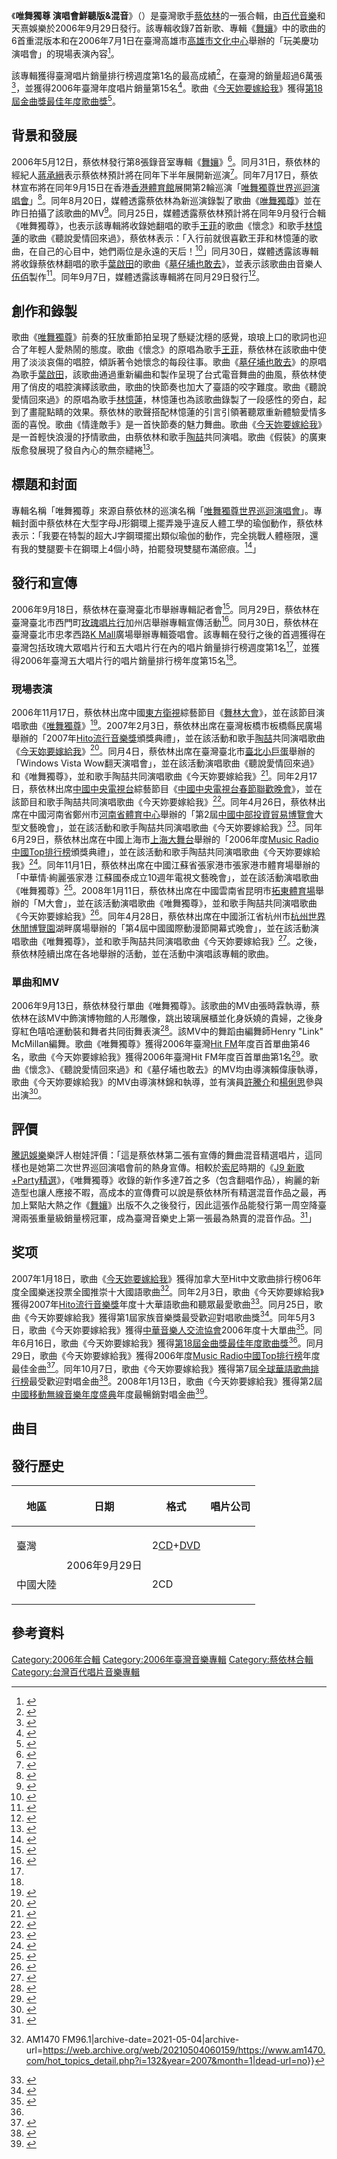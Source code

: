 {{NoteTA
|1=唯舞獨尊 演唱會鮮聽版&混音=>zh-cn:唯舞独尊 特别混音鲜听版;
}}
{{Infobox album
| name           = 唯舞獨尊 演唱會鮮聽版&混音
| type           = compilation
| artist         = [[蔡依林|蔡依林]]
| cover          = Jolin Tsai - Dancing Forever (album).jpg
| released       = {{Start date|2006|09|29}}
| genre          = 
* [[流行_(音樂類型)|流行]]
* [[電子舞曲|舞曲]]
| length         = {{Duration|102:06}}
| label          = 
* [[金牌大風_(台灣)|百代音樂]]
* 天熹音樂
| producer       = 
* [[阿弟仔|張健偉]]
* [[李偲菘|李偲菘]]
* [[陶喆|陶喆]]
* [[伍佰|伍佰]]
* [[李偉菘|李偉菘]]
| prev_title     = [[舞孃_(專輯)|舞孃]]
| prev_year      = 2006
| next_title     = [[最愛_Live_Concert音樂精選|最愛 Live Concert音樂精選]]
| next_year      = 2006
| misc           = {{Singles
 | name        = 唯舞獨尊 演唱會鮮聽版&混音
 | type        = compilation
 | single1     = [[唯舞獨尊_(歌曲)|唯舞獨尊]]
 | single1date = {{Start date|2006|09|13}}
 }}
}}

《'''唯舞獨尊 演唱會鮮聽版&混音'''》（{{Lang-en|'''Dancing Forever'''}}）是臺灣歌手[[蔡依林|蔡依林]]的一張合輯，由[[金牌大風_(台灣)|百代音樂]]和天熹娛樂於2006年9月29日發行。該專輯收錄7首新歌、專輯《[[舞孃_(專輯)|舞孃]]》中的歌曲的6首重混版本和在2006年7月1日在臺灣高雄市[[高雄市文化中心|高雄市文化中心]]舉辦的「玩美慶功演唱會」的現場表演內容<ref>{{Cite web|title=蔡依林『唯舞獨尊演唱會鮮聽版&混音』專輯|url=http://www.iwant-radio.com/showinformation.php?sisn=12980|access-date=2022-01-08|work=銀河網路電台|archive-date=2019-09-16|archive-url=https://web.archive.org/web/20190916192230/http://www.iwant-radio.com/showinformation.php?sisn=12980|dead-url=no}}</ref>。

該專輯獲得臺灣唱片銷量排行榜週度第1名的最高成績<ref name=":0">{{Cite web|title=雙J混戰孫燕姿 3強鼎立 ｜ 蘋果新聞網 ｜ 蘋果日報|url=https://tw.appledaily.com/entertainment/20061008/S5HWW7GI7TWG7FXXB737W2K6PY/|access-date=2022-01-08|date=2006-10-07|work=蘋果新聞網|language=zh-tw|archive-date=2022-01-08|archive-url=https://web.archive.org/web/20220108014254/https://tw.appledaily.com/entertainment/20061008/S5HWW7GI7TWG7FXXB737W2K6PY/|dead-url=no}}</ref>，在臺灣的銷量超過6萬張<ref>{{Cite web|title=【转闲扒唱片销量】市场下滑，真正各地都大卖的也...|url=https://web.archive.org/web/20171029173103/https://www.douban.com/group/topic/39688742/|access-date=2022-01-08|date=2017-10-29|work=web.archive.org}}</ref>，並獲得2006年臺灣年度唱片銷量第15名<ref name=":1">{{Cite web|title=[华语音乐]【分享】〓 2006年华语乐坛排行榜汇总 〓 - 战法新闻 - 新欧洲 - 战斗在法国|url=https://bbs.xineurope.com/thread-131488-1-1.html|access-date=2022-01-08|work=bbs.xineurope.com|archive-date=2022-01-08|archive-url=https://web.archive.org/web/20220108011733/https://bbs.xineurope.com/thread-131488-1-1.html|dead-url=no}}</ref>。歌曲《[[今天妳要嫁給我|今天妳要嫁給我]]》獲得[[第18屆金曲獎|第18屆金曲獎]][[年度歌曲獎_(金曲獎)|最佳年度歌曲獎]]<ref name=":2">{{Cite web|title=《今天你要嫁给我》金曲奖登顶 陶喆表婚姻期许_影音娱乐_新浪网|url=http://ent.sina.com.cn/y/2007-06-22/15021608696.shtml|access-date=2022-01-08|work=ent.sina.com.cn|archive-date=2011-11-29|archive-url=https://web.archive.org/web/20111129071049/http://ent.sina.com.cn/y/2007-06-22/15021608696.shtml|dead-url=no}}</ref>。

== 背景和發展 ==
2006年5月12日，蔡依林發行第8張錄音室專輯《[[舞孃_(專輯)|舞孃]]》<ref>{{Cite web|title=组图：蔡依林发布会光芒四射 恋爱禁令被解除_影音娱乐_新浪网|url=http://ent.sina.com.cn/y/p/2006-05-12/09591079570.html|access-date=2022-01-08|work=ent.sina.com.cn|archive-date=2021-06-30|archive-url=https://web.archive.org/web/20210630112129/http://ent.sina.com.cn/y/p/2006-05-12/09591079570.html|dead-url=no}}</ref>。同月31日，蔡依林的經紀人[[蔣承縉|蔣承縉]]表示蔡依林預計將在同年下半年展開新巡演<ref>{{Cite web|title=蔡依林孙燕姿要飙车 有望合演女版《头文字D》_影音娱乐_新浪网|url=http://ent.sina.com.cn/y/2006-05-31/10061104015.html|access-date=2022-01-08|work=ent.sina.com.cn|archive-date=2020-10-01|archive-url=https://web.archive.org/web/20201001233905/http://ent.sina.com.cn/y/2006-05-31/10061104015.html|dead-url=no}}</ref>。同年7月17日，蔡依林宣布將在同年9月15日在香港[[香港體育館|香港體育館]]展開第2輪巡演「[[唯舞獨尊世界巡迴演唱會|唯舞獨尊世界巡迴演唱會]]」<ref>{{Cite web|title=组图：蔡依林黑钻装闪耀亮相 演唱会不请周杰伦_影音娱乐_新浪网|url=http://ent.sina.com.cn/y/p/2006-07-18/08271162097.html|access-date=2022-01-08|work=ent.sina.com.cn|archive-date=2021-06-27|archive-url=https://web.archive.org/web/20210627031848/http://ent.sina.com.cn/y/p/2006-07-18/08271162097.html|dead-url=no}}</ref>。同年8月20日，媒體透露蔡依林為新巡演錄製了歌曲《[[唯舞獨尊_(歌曲)|唯舞獨尊]]》並在昨日拍攝了該歌曲的MV<ref>{{Cite web|title=组图：蔡依林玻璃屋里拍MV 动作狂野极具诱感_影音娱乐_新浪网|url=http://ent.sina.com.cn/s/h/p/2006-08-20/10001208382.html|access-date=2022-01-08|work=ent.sina.com.cn|archive-date=2011-12-28|archive-url=https://web.archive.org/web/20111228022310/http://ent.sina.com.cn/s/h/p/2006-08-20/10001208382.html|dead-url=no}}</ref>。同月25日，媒體透露蔡依林預計將在同年9月發行合輯《唯舞獨尊》，也表示該專輯將收錄她翻唱的歌手[[王菲|王菲]]的歌曲《懷念》和歌手[[林憶蓮|林憶蓮]]的歌曲《聽說愛情回來過》，蔡依林表示：「入行前就很喜歡王菲和林憶蓮的歌曲，在自己的心目中，她們兩位是永遠的天后！<ref>{{Cite web|title=雙J 對峙 蔡依林搬救兵 - 自由娛樂|url=https://ent.ltn.com.tw/news/paper/88490|access-date=2022-01-08|date=2006-08-25|last=自由時報電子報|work=自由時報電子報|archive-date=2022-02-09|archive-url=https://web.archive.org/web/20220209042450/https://ent.ltn.com.tw/news/paper/88490|dead-url=no}}</ref>」同月30日，媒體透露該專輯將收錄蔡依林翻唱的歌手[[葉憲修|葉啟田]]的歌曲《[[墓仔埔也敢去|墓仔埔也敢去]]》，並表示該歌曲由音樂人[[伍佰|伍佰]]製作<ref>{{Cite web|title=Jolin病嗓飆《墓仔埔》電伍佰 ｜ 蘋果新聞網 ｜ 蘋果日報|url=https://tw.appledaily.com/entertainment/20060830/I46T2CZOCTQBTEIABRPJHGPEZ4/|access-date=2022-01-08|date=2006-08-29|work=蘋果新聞網|language=zh-tw|archive-date=2022-01-08|archive-url=https://web.archive.org/web/20220108012727/https://tw.appledaily.com/entertainment/20060830/I46T2CZOCTQBTEIABRPJHGPEZ4/|dead-url=no}}</ref>。同年9月7日，媒體透露該專輯將在同月29日發行<ref>{{Cite news|title=Jolin、燕姿 將秀4手聯彈|author=袁世珮|date=2006-09-07|publisher=聯合報|accessdate=2020-08-18|language=zh-tw}}</ref>。

== 創作和錄製 ==
{{Multiple image
 | total_width       = 320
 | image1            = 陶喆 再件你好嗎 新歌發表會.JPG
 | image2            = 201406伍佰.jpg
 | footer            = [[陶喆|陶喆]]（左）和[[伍佰|伍佰]]（右），兩位和蔡依林在該專輯中合作的音樂人
}}
歌曲《[[唯舞獨尊_(歌曲)|唯舞獨尊]]》前奏的狂放重節拍呈現了懸疑沈穩的感覺，琅琅上口的歌詞也迎合了年輕人愛熱鬧的態度。歌曲《懷念》的原唱為歌手[[王菲|王菲]]，蔡依林在該歌曲中使用了淡淡哀傷的唱腔，傾訴著令她懷念的每段往事。歌曲《[[墓仔埔也敢去|墓仔埔也敢去]]》的原唱為歌手[[葉憲修|葉啟田]]，該歌曲通過重新編曲和製作呈現了台式電音舞曲的曲風，蔡依林使用了俏皮的唱腔演繹該歌曲，歌曲的快節奏也加大了臺語的咬字難度。歌曲《聽說愛情回來過》的原唱為歌手[[林憶蓮|林憶蓮]]，林憶蓮也為該歌曲錄製了一段感性的旁白，起到了畫龍點睛的效果。蔡依林的歌聲搭配林憶蓮的引言引領著聽眾重新體驗愛情多面的喜悅。歌曲《情逢敵手》是一首快節奏的魅力舞曲。歌曲《[[今天妳要嫁給我|今天妳要嫁給我]]》是一首輕快浪漫的抒情歌曲，由蔡依林和歌手[[陶喆|陶喆]]共同演唱。歌曲《假裝》的廣東版愈發展現了發自內心的無奈繾綣<ref>{{Cite web|title=蔡依林唯舞独尊特别混音鲜听版 金秋上市(图)_影音娱乐_新浪网|url=http://ent.sina.com.cn/y/2006-10-11/00201278470.html|access-date=2022-01-08|work=ent.sina.com.cn|archive-date=2012-02-08|archive-url=https://web.archive.org/web/20120208073412/http://ent.sina.com.cn/y/2006-10-11/00201278470.html|dead-url=no}}</ref>。

== 標題和封面 ==
專輯名稱「唯舞獨尊」來源自蔡依林的巡演名稱「[[唯舞獨尊世界巡迴演唱會|唯舞獨尊世界巡迴演唱會]]」。專輯封面中蔡依林在大型字母J形鋼環上擺弄幾乎違反人體工學的瑜伽動作，蔡依林表示：「我要在特製的超大J字鋼環擺出類似瑜伽的動作，完全挑戰人體極限，還有我的雙腿要卡在鋼環上4個小時，拍罷發現雙腿布滿瘀痕。<ref>{{Cite web|title=蔡依林空中转练出“麒麟臂” 演唱会炼愈加(图)_影音娱乐_新浪网|url=http://ent.sina.com.cn/y/2006-09-13/08471244565.html|access-date=2022-01-08|work=ent.sina.com.cn|archive-date=2021-06-29|archive-url=https://web.archive.org/web/20210629003340/http://ent.sina.com.cn/y/2006-09-13/08471244565.html|dead-url=no}}</ref>」

== 發行和宣傳 ==
2006年9月18日，蔡依林在臺灣臺北市舉辦專輯記者會<ref>{{Cite web|title=组图：蔡依林转站台湾宣传 被称“铁人”有压力_影音娱乐_新浪网|url=http://ent.sina.com.cn/y/p/2006-09-19/09561253899.html|access-date=2022-01-08|work=ent.sina.com.cn|archive-date=2021-06-27|archive-url=https://web.archive.org/web/20210627211751/http://ent.sina.com.cn/y/p/2006-09-19/09561253899.html|dead-url=no}}</ref>。同月29日，蔡依林在臺灣臺北市西門町[[玫瑰大眾唱片|玫瑰唱片行]]加州店舉辦專輯宣傳活動<ref>{{Cite web|title=组图：蔡依林签唱会自曝孙燕姿为其介绍男朋友_影音娱乐_新浪网|url=http://ent.sina.com.cn/s/h/p/2006-09-30/11051270332.html|access-date=2022-01-08|work=ent.sina.com.cn|archive-date=2021-06-27|archive-url=https://web.archive.org/web/20210627211754/http://ent.sina.com.cn/s/h/p/2006-09-30/11051270332.html|dead-url=no}}</ref>。同月30日，蔡依林在臺灣臺北市忠孝西路[[亞洲廣場大樓|K Mall]]廣場舉辦專輯簽唱會。該專輯在發行之後的首週獲得在臺灣包括玫瑰大眾唱片行和五大唱片行在內的唱片銷量排行榜週度第1名<ref name=":0" />，並獲得2006年臺灣五大唱片行的唱片銷量排行榜年度第15名<ref name=":1" />。

=== 現場表演 ===
2006年11月17日，蔡依林出席中國[[东方卫视|東方衛視]]綜藝節目《[[舞林大会|舞林大會]]》，並在該節目演唱歌曲《[[唯舞獨尊_(歌曲)|唯舞獨尊]]》<ref>{{Cite web|title=《舞林大会》如火如荼 蔡依林本月玩票“舞林”_影音娱乐_新浪网|url=http://ent.sina.com.cn/v/m/2006-11-07/10591317059.html|access-date=2022-01-08|work=ent.sina.com.cn|archive-date=2022-01-08|archive-url=https://web.archive.org/web/20220108032320/http://ent.sina.com.cn/v/m/2006-11-07/10591317059.html|dead-url=no}}</ref>。2007年2月3日，蔡依林出席在臺灣板橋市板橋縣民廣場舉辦的「2007年[[Hito流行音樂獎|Hito流行音樂獎]]頒獎典禮」，並在該活動和歌手[[陶喆|陶喆]]共同演唱歌曲《[[今天妳要嫁給我|今天妳要嫁給我]]》<ref>{{Cite web|title=組圖：2007HITO流行音樂獎頒獎 蔡依林最風光 - 大紀元|url=https://www.epochtimes.com/b5/7/2/4/n1613169.htm|access-date=2022-01-08|date=2007-02-04|work=大紀元 www.epochtimes.com|language=zh-Hant|archive-date=2017-05-20|archive-url=https://web.archive.org/web/20170520050555/http://www.epochtimes.com/b5/7/2/4/n1613169.htm|dead-url=no}}</ref>。同月4日，蔡依林出席在臺灣臺北市[[臺北小巨蛋|臺北小巨蛋]]舉辦的「Windows Vista Wow翻天演唱會」，並在該活動演唱歌曲《聽說愛情回來過》和《唯舞獨尊》，並和歌手陶喆共同演唱歌曲《今天妳要嫁給我》<ref>{{Cite web|title=陶喆蔡依林分庭抗礼三度合唱 陶喆又忘词(图)-搜狐音乐|url=http://music.yule.sohu.com/20070205/n248044604.shtml|access-date=2022-01-08|work=music.yule.sohu.com|archive-date=2008-07-04|archive-url=https://web.archive.org/web/20080704193402/http://music.yule.sohu.com/20070205/n248044604.shtml|dead-url=no}}</ref>。同年2月17日，蔡依林出席[[中国中央电视台|中國中央電視台]]綜藝節目《[[中央广播电视总台春节联欢晚会|中國中央電視台春節聯歡晚會]]》，並在該節目和歌手陶喆共同演唱歌曲《今天妳要嫁給我》<ref>{{Cite web|title=图文：歌曲《今天你要嫁给我》--陶喆蔡依林_影音娱乐_新浪网|url=http://ent.sina.com.cn/v/p/2007-02-17/21171454781.html|access-date=2022-01-08|work=ent.sina.com.cn|archive-date=2016-04-02|archive-url=https://web.archive.org/web/20160402211603/http://ent.sina.com.cn/v/p/2007-02-17/21171454781.html|dead-url=no}}</ref>。同年4月26日，蔡依林出席在中國河南省鄭州市[[河南省体育中心|河南省體育中心]]舉辦的「第2屆[[中国中部投资贸易博览会|中國中部投資貿易博覽會]]大型文藝晚會」，並在該活動和歌手陶喆共同演唱歌曲《今天妳要嫁給我》<ref>{{Cite web|title=陈坤中博会深情献唱 观众盼其早日歌坛“再现”_影音娱乐_新浪网|url=http://ent.sina.com.cn/v/m/2007-05-15/16351554965.html|access-date=2022-01-08|work=ent.sina.com.cn|archive-date=2008-10-12|archive-url=https://web.archive.org/web/20081012011525/http://ent.sina.com.cn/v/m/2007-05-15/16351554965.html|dead-url=no}}</ref>。同年6月29日，蔡依林出席在中國上海市[[上海体育馆|上海大舞台]]舉辦的「2006年度[[中国歌曲Top排行榜|Music Radio中國Top排行榜]]頒獎典禮」，並在該活動和歌手陶喆共同演唱歌曲《今天妳要嫁給我》<ref>{{Cite web|title=图文：蔡依林陶喆演绎《今天你要嫁给我》_影音娱乐_新浪网|url=http://ent.sina.com.cn/y/p/2007-06-30/00051619105.shtml|access-date=2022-01-08|work=ent.sina.com.cn|archive-date=2011-11-21|archive-url=https://web.archive.org/web/20111121150458/http://ent.sina.com.cn/y/p/2007-06-30/00051619105.shtml|dead-url=no}}</ref>。同年11月1日，蔡依林出席在中國江蘇省張家港市張家港市體育場舉辦的「中華情·絢麗張家港 江蘇國泰成立10週年電視文藝晚會」，並在該活動演唱歌曲《唯舞獨尊》<ref>{{Cite web|title=小神话Battle旋风来袭 集体亮相中华情(附图)_影音娱乐_新浪网|url=http://ent.sina.com.cn/y/2007-10-23/16141760653.shtml|access-date=2022-01-08|work=ent.sina.com.cn|archive-date=2008-10-13|archive-url=https://web.archive.org/web/20081013080848/http://ent.sina.com.cn/y/2007-10-23/16141760653.shtml|dead-url=no}}</ref>。2008年1月11日，蔡依林出席在中國雲南省昆明市[[昆明拓东体育场|拓東體育場]]舉辦的「M大會」，並在該活動演唱歌曲《唯舞獨尊》，並和歌手陶喆共同演唱歌曲《今天妳要嫁給我》<ref>{{Cite web|title=山人乐队登陆M大会 本土原创挑战港台天王(图)-搜狐音乐|url=http://music.yule.sohu.com/20071227/n254333140.shtml|access-date=2022-01-08|work=music.yule.sohu.com|archive-date=2008-09-07|archive-url=https://web.archive.org/web/20080907105112/http://music.yule.sohu.com/20071227/n254333140.shtml|dead-url=no}}</ref>。同年4月28日，蔡依林出席在中國浙江省杭州市[[杭州休闲博览园|杭州世界休閒博覽園]]湖畔廣場舉辦的「第4屆中國國際動漫節開幕式晚會」，並在該活動演唱歌曲《唯舞獨尊》，並和歌手陶喆共同演唱歌曲《今天妳要嫁給我》<ref>{{Cite web|title=陶喆、蔡依林等助阵 动漫节开幕式首次对外售票-动漫节-浙江在线-浙江新闻|url=https://zjnews.zjol.com.cn/05zjnews/system/2008/04/16/009421518.shtml|access-date=2022-01-08|work=zjnews.zjol.com.cn|archive-date=2021-06-02|archive-url=https://web.archive.org/web/20210602214211/https://zjnews.zjol.com.cn/05zjnews/system/2008/04/16/009421518.shtml|dead-url=no}}</ref>。之後，蔡依林陸續出席在各地舉辦的活動，並在活動中演唱該專輯的歌曲。

=== 單曲和MV ===
2006年9月13日，蔡依林發行單曲《唯舞獨尊》。該歌曲的MV由張時霖執導，蔡依林在該MV中飾演博物館的人形雕像，跳出玻璃展櫃並化身妖嬈的貴婦，之後身穿紅色嘻哈運動裝和舞者共同街舞表演<ref>{{Cite web|title=蔡依林嘻哈橱窗秀 苦练舞功当台版玛丹娜(组图)__港台内地_温州网|url=http://news.66wz.com/system/2006/08/21/100170107.shtml|access-date=2022-01-08|work=news.66wz.com|archive-date=2010-01-10|archive-url=https://web.archive.org/web/20100110050809/http://news.66wz.com/system/2006/08/21/100170107.shtml|dead-url=no}}</ref>。該MV中的舞蹈由編舞師Henry "Link" McMillan編舞。歌曲《唯舞獨尊》獲得2006年臺灣[[Hit_FM聯播網|Hit FM]]年度百首單曲第46名，歌曲《今天妳要嫁給我》獲得2006年臺灣Hit FM年度百首單曲第1名<ref>{{Cite web|title=Hitoradio‧Hit Fm --華人音樂入口指標|url=http://www.hitoradio.com/newweb/chart_2.php?ch_year=2006|access-date=2022-01-08|work=www.hitoradio.com|archive-date=2020-08-08|archive-url=https://web.archive.org/web/20200808045039/http://www.hitoradio.com/newweb/chart_2.php?ch_year=2006|dead-url=no}}</ref>。歌曲《懷念》、《聽說愛情回來過》和《墓仔埔也敢去》的MV均由導演賴偉康執導，歌曲《今天妳要嫁給我》的MV由導演林錦和執導，並有演員[[許騰介|許騰介]]和[[楊俐思|楊俐思]]參與出演<ref>{{Cite web|title=组图：陶喆蔡依林亲密无间 大唱今天你要嫁给我_影音娱乐_新浪网|url=http://ent.sina.com.cn/y/p/2006-08-05/11491187744.html|access-date=2022-01-08|work=ent.sina.com.cn|archive-date=2022-01-07|archive-url=https://web.archive.org/web/20220107112351/http://ent.sina.com.cn/y/p/2006-08-05/11491187744.html|dead-url=no}}</ref>。

== 評價 ==
[[腾讯网|騰訊娛樂]]樂評人樹娃評價：「這是蔡依林第二張有宣傳的舞曲混音精選唱片，這同樣也是她第二次世界巡回演唱會前的熱身宣傳。相較於[[台灣索尼音樂娛樂|索尼]]時期的《[[J9_新歌＋Party精選|J9 新歌+Party精選]]》，《唯舞獨尊》收錄的新作多達7首之多（包含翻唱作品），絢麗的新造型也讓人應接不暇，高成本的宣傳費可以說是蔡依林所有精選混音作品之最，再加上緊貼大熱之作《[[舞孃_(專輯)|舞孃]]》出版不久之後發行，因此這張作品能發行第一周空降臺灣兩張重量級銷量榜冠軍，成為臺灣音樂史上第一張最為熱賣的混音作品。<ref>{{Cite web|title=蔡依林十年音乐路③：EMI时期“流行教主”_娱乐_腾讯网|url=https://web.archive.org/web/20160119064128/http://ent.qq.com/a/20090323/000439_3.htm|access-date=2022-01-08|date=2016-01-19|work=web.archive.org}}</ref>」

== 奖项 ==
2007年1月18日，歌曲《[[今天妳要嫁給我|今天妳要嫁給我]]》獲得加拿大至Hit中文歌曲排行榜06年度全國樂迷投票全國推崇十大國語歌曲<ref>{{Cite web|title=加拿大至Hit中文歌曲排行榜 06年度全國樂迷投票結果公布|url=https://www.am1470.com/hot_topics_detail.php?i=132&year=2007&month=1|access-date=2022-01-08|work=加拿大中文電台 {{!}} AM1470  FM96.1|archive-date=2021-05-04|archive-url=https://web.archive.org/web/20210504060159/https://www.am1470.com/hot_topics_detail.php?i=132&year=2007&month=1|dead-url=no}}</ref>。同年2月3日，歌曲《今天妳要嫁給我》獲得2007年[[Hito流行音樂獎|Hito流行音樂獎]]年度十大華語歌曲和聽眾最愛歌曲<ref>{{Cite web|title=HITO音乐颁奖典礼台北举行 蔡依林秀性感热舞-搜狐音乐|url=http://music.yule.sohu.com/20070204/n248032267.shtml|access-date=2022-01-08|work=music.yule.sohu.com|archive-date=2021-05-01|archive-url=https://web.archive.org/web/20210501062053/http://music.yule.sohu.com/20070204/n248032267.shtml|dead-url=no}}</ref>。同月25日，歌曲《今天妳要嫁給我》獲得第1屆家族音樂獎最受歡迎對唱歌曲獎<ref>{{Cite web|title=第一屆家族音樂獎 完整得獎名單 - ☆偶像排行天地☆家族部落格 - Yahoo!奇摩部落格|url=https://web.archive.org/web/20070307185440/http://tw.myblog.yahoo.com/erice922000/article?mid=128&prev=-1&next=122|access-date=2022-01-08|date=2007-03-07|work=web.archive.org}}</ref>。同年5月3日，歌曲《今天妳要嫁給我》獲得[[中華音樂人交流協會|中華音樂人交流協會]]2006年度十大單曲<ref>{{Cite web|title=Jolin 陶喆10大單曲榜 各撈半首 ｜ 蘋果新聞網 ｜ 蘋果日報|url=https://tw.appledaily.com/entertainment/20070503/QWPU44H2LZLZKTCIUPIEPNBPOA/|access-date=2022-01-08|date=2007-05-02|work=蘋果新聞網|language=zh-tw|archive-date=2021-05-06|archive-url=https://web.archive.org/web/20210506201235/https://tw.appledaily.com/entertainment/20070503/QWPU44H2LZLZKTCIUPIEPNBPOA/|dead-url=no}}</ref>。同年6月16日，歌曲《今天妳要嫁給我》獲得[[第18屆金曲獎|第18屆金曲獎]][[年度歌曲獎_(金曲獎)|最佳年度歌曲獎]]<ref name=":2" />。同月29日，歌曲《今天妳要嫁給我》獲得2006年度[[中国歌曲Top排行榜|Music Radio中國Top排行榜]]年度最佳金曲<ref>{{Cite web|title=2006音乐之声 中国TOP排行榜完全获奖名单_影音娱乐_新浪网|url=http://ent.sina.com.cn/y/2007-06-29/19521618687.shtml|access-date=2022-01-08|work=ent.sina.com.cn|archive-date=2016-10-28|archive-url=https://web.archive.org/web/20161028215846/http://ent.sina.com.cn/y/2007-06-29/19521618687.shtml|dead-url=no}}</ref>。同年10月7日，歌曲《今天妳要嫁給我》獲得第7屆[[全球華語歌曲排行榜|全球華語歌曲排行榜]]最受歡迎對唱金曲<ref>{{Cite web|title=第七届全球华语歌曲排行榜完全获奖名单_影音娱乐_新浪网|url=http://ent.sina.com.cn/y/2007-10-07/18291740507.shtml|access-date=2022-01-08|work=ent.sina.com.cn|archive-date=2020-10-24|archive-url=https://web.archive.org/web/20201024062323/http://ent.sina.com.cn/y/2007-10-07/18291740507.shtml|dead-url=no}}</ref>。2008年1月13日，歌曲《今天妳要嫁給我》獲得第2屆[[音乐盛典咪咕汇|中國移動無線音樂年度盛典]]年度最暢銷對唱金曲<ref>{{Cite web|title=2007中国移动无线音乐颁奖盛典完全获奖名单_影音娱乐_新浪网|url=http://ent.sina.com.cn/y/2008-01-13/18151873702.shtml|access-date=2022-01-08|work=ent.sina.com.cn|archive-date=2016-10-10|archive-url=https://web.archive.org/web/20161010215137/http://ent.sina.com.cn/y/2008-01-13/18151873702.shtml|dead-url=no}}</ref>。

== 曲目 ==
{{Tracklist
| headline = 《唯舞獨尊 演唱會鮮聽版&混音》{{nobold|——CD 1}}
| total_length = 29:57

| title1 = [[唯舞獨尊_(歌曲)|唯舞獨尊]]
| note1 = Dancing Forever
| music1 = Roger Olsson<br />Klas Johan Wahl<br />Nick Whitecross
| lyrics1 = [[陳鎮川|陳鎮川]]
| arranger1 = [[小安|陳信安]]
| producer1 = [[阿弟仔|張健偉]]
| length1 = 4:06

| title2 = 情逢敵手
| note2 = Rival in Love
| music2 = Toby Baker<br />Paul Borg<br />Debbie French<br />Gary Poole
| lyrics2 = 陳天佑
| arranger2 = 呂紹淳
| producer2 = 張健偉
| length2 = 3:01

| title3 = 懷念
| note3 = Missing
| music3 = Simon Raymonde<br />Elizabeth Fraser<br />Robin Guthrie
| lyrics3 = [[黃偉文|黃偉文]]
| arranger3 = 張瑞成
| producer3 = [[李偲菘|李偲菘]]
| length3 = 3:38

| title4 = 聽說愛情回來過
| note4 = Heard That Love's Ever Been Back
| music4 = 李偲菘
| lyrics4 = 李偲菘
| arranger4 = 周國儀
| producer4 = 李偲菘
| length4 = 5:08

| title5 = [[今天妳要嫁給我|今天妳要嫁給我]]
| note5 = Marry Me Today
| music5 = 陶喆
| lyrics5 = [[陶喆|陶喆]]<br />陳玉貞
| arranger5 = 陶喆
| producer5 = 陶喆
| length5 = 4:32

| title6 = [[墓仔埔也敢去|墓仔埔也敢去]]
| note6 = Dare to Go to the Cemetery
| music6 = 吉田正
| lyrics6 = [[郭大誠|郭大誠]]
| arranger6 = 李雨寰
| producer6 = [[伍佰|伍佰]]
| length6 = 4:14

| title7 = 假裝
| note7 = 廣東版
| music7 = 古晧
| lyrics7 = [[陳少琪|陳少琪]]
| arranger7 = 陳信安<br />[[洪敬堯|洪敬堯]]
| producer7 = [[李偉菘|李偉菘]]
| length7 = 5:18
}}
{{Tracklist
| headline = 《唯舞獨尊 演唱會鮮聽版&混音》{{nobold|——CD 2}}
| extra_column = 重混
| total_length = 37:40

| title1 = [[舞孃_(歌曲)|舞孃]]
| note1 = 765天旋地轉Acid House Mix
| music1 = Miriam Nervo<br />Olivia Nervo<br />Greg Kurstin
| lyrics1 = 陳鎮川
| extra1 = DJ Mario<br />任中強
| length1 = 7:34

| title2 = Mr. Q
| note2 = All Night Party Remixed by DJ Submarine
| music2 = Miriam Nervo<br />Olivia Nervo<br />Ben Thomas<br />Dele Ladimeji
| lyrics2 = 陳鎮川
| extra2 = DJ Ho
| length2 = 5:27

| title3 = 舞孃
| note3 = Breakdown Stomp Mix
| music3 = Miriam Nervo<br />Olivia Nervo<br />Greg Kurstin
| lyrics3 = 陳鎮川
| extra3 = DJ Code
| length3 = 5:26

| title4 = [[唇唇欲動_(蔡依林歌曲)|唇唇欲動]]
| note4 = Hit Hot Vibration Mix
| music4 = 梁永泰
| lyrics4 = 李宗恩
| extra4 = C-Notorious
| length4 = 7:21

| title5 = Mr. Q
| note5 = Quicy Drum N Bass Remix
| music5 = Miriam Nervo<br />Olivia Nervo<br />Ben Thomas<br />Dele Ladimeji
| lyrics5 = 陳鎮川
| extra5 = Oscar
| length5 = 5:14

| title6 = 舞孃
| note6 = Orientalism Mix
| music6 = Miriam Nervo<br />Olivia Nervo<br />Greg Kurstin
| lyrics6 = 陳鎮川
| extra6 = DJ Point<br />DJ Phil
| length6 = 6:38
}}
{{Tracklist
| headline = 《唯舞獨尊 演唱會鮮聽版&混音》{{nobold|——DVD}}
| total_length = 34:29

| title1 = 玩美
| note1 = Live
| music1 = Lars Quang<br />Thea Winkelmann
| lyrics1 = 崔惟楷
| length1 = 3:29

| title2 = 唇唇欲動
| note2 = Live
| music2 = 梁永泰
| lyrics2 = 李宗恩
| length2 = 3:09

| title3 = 乖乖牌
| note3 = Live
| music3 = [[黃立行|黃立行]]
| lyrics3 = 崔惟楷
| length3 = 3:18

| title4 = 音浪
| note4 = Live
| music4 = 黃立行
| lyrics4 = 黃立行
| length4 = 3:28

| title5 = 假裝
| note5 = Live
| music5 = 古晧
| lyrics5 = [[蔣承縉|蔣承縉]]
| length5 = 5:07

| title6 = 最終話
| note6 = Live
| music6 = 李偲菘
| lyrics6 = [[陳信宏|陳信宏]]
| length6 = 4:32

| title7 = Mr. Q
| note7 = Live
| music7 = Miriam Nervo<br />Olivia Nervo<br />Ben Thomas<br />Dele Ladimeji
| lyrics7 = 陳鎮川
| length7 = 4:03

| title8 = 舞孃
| note8 = Live
| music8 = Miriam Nervo<br />Olivia Nervo<br />Greg Kurstin
| lyrics8 = 陳鎮川
| length8 = 3:04

| title9 = 馬德里不思議
| note9 = Live
| music9 = [[陳俊達|陳孟奇]]
| lyrics9 = [[黄俊郎|黃俊郎]]
| length9 = 4:19
}}

== 發行歷史 ==
{| class="wikitable"
!地區
!日期
!格式
!唱片公司
|-
|臺灣
| rowspan="2" |2006年9月29日
|2[[雷射唱片|CD]]+[[DVD|DVD]]
| rowspan="2" |{{Flatlist|
* [[金牌大風_(台灣)|百代音樂]]
* 天熹娛樂
}}
|-
|中國大陸
|2CD
|}

== 參考資料 ==
{{Reflist|30em}}

{{蔡依林}}

[[Category:2006年合輯|Category:2006年合輯]]
[[Category:2006年臺灣音樂專輯|Category:2006年臺灣音樂專輯]]
[[Category:蔡依林合輯|Category:蔡依林合輯]]
[[Category:台灣百代唱片音樂專輯|Category:台灣百代唱片音樂專輯]]